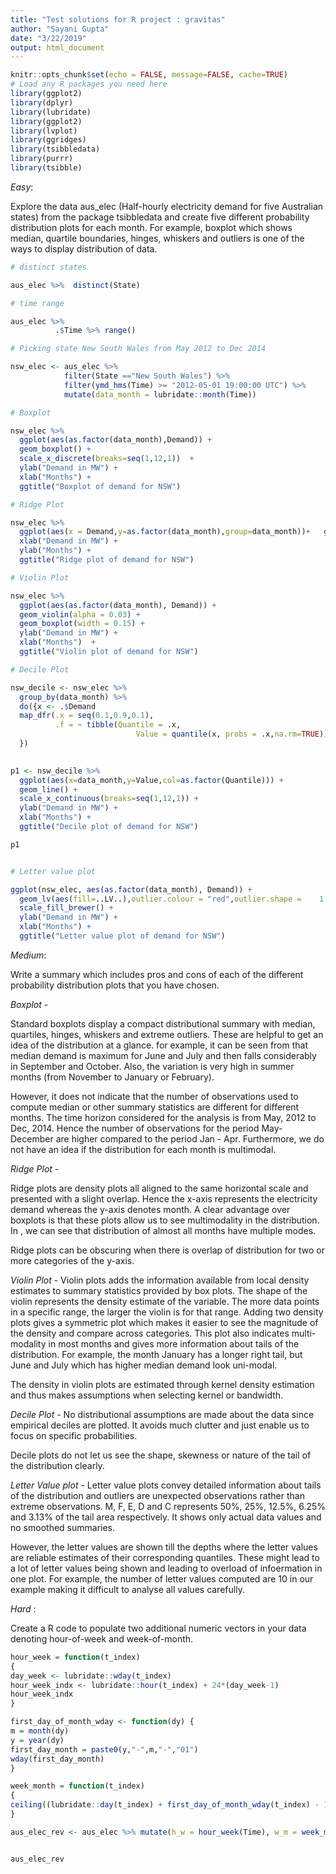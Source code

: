 ```yaml
---
title: "Test solutions for R project : gravitas"
author: "Sayani Gupta"
date: "3/22/2019"
output: html_document
---
```



```r
knitr::opts_chunk$set(echo = FALSE, message=FALSE, cache=TRUE)
# Load any R packages you need here
library(ggplot2)
library(dplyr)
library(lubridate)
library(ggplot2)
library(lvplot)
library(ggridges)
library(tsibbledata)
library(purrr)
library(tsibble)
```



_*Easy*_:

Explore the data aus_elec (Half-hourly electricity demand for five Australian states) from the package tsibbledata and create five different probability distribution plots for each month. For example, boxplot which shows median, quartile boundaries, hinges, whiskers and outliers is one of the ways to display distribution of data. 


```r

# distinct states

aus_elec %>%  distinct(State)

# time range

aus_elec %>%
          .$Time %>% range()

# Picking state New South Wales from May 2012 to Dec 2014

nsw_elec <- aus_elec %>%
            filter(State =="New South Wales") %>%
            filter(ymd_hms(Time) >= "2012-05-01 19:00:00 UTC") %>%  
            mutate(data_month = lubridate::month(Time))

# Boxplot

nsw_elec %>% 
  ggplot(aes(as.factor(data_month),Demand)) +
  geom_boxplot() + 
  scale_x_discrete(breaks=seq(1,12,1))  +
  ylab("Demand in MW") +
  xlab("Months") + 
  ggtitle("Boxplot of demand for NSW")

# Ridge Plot

nsw_elec %>% 
  ggplot(aes(x = Demand,y=as.factor(data_month),group=data_month))+   geom_density_ridges2() +
  xlab("Demand in MW") +
  ylab("Months") + 
  ggtitle("Ridge plot of demand for NSW")

# Violin Plot 

nsw_elec %>% 
  ggplot(aes(as.factor(data_month), Demand)) +
  geom_violin(alpha = 0.03) +
  geom_boxplot(width = 0.15) +
  ylab("Demand in MW") +
  xlab("Months")  +
  ggtitle("Violin plot of demand for NSW")

# Decile Plot

nsw_decile <- nsw_elec %>% 
  group_by(data_month) %>%
  do({x <- .$Demand
  map_dfr(.x = seq(0.1,0.9,0.1),
          .f = ~ tibble(Quantile = .x,
                            Value = quantile(x, probs = .x,na.rm=TRUE)))
  })
  

p1 <- nsw_decile %>% 
  ggplot(aes(x=data_month,y=Value,col=as.factor(Quantile))) + 
  geom_line() +
  scale_x_continuous(breaks=seq(1,12,1)) + 
  ylab("Demand in MW") +
  xlab("Months") +
  ggtitle("Decile plot of demand for NSW") 

p1


# Letter value plot

ggplot(nsw_elec, aes(as.factor(data_month), Demand)) + 
  geom_lv(aes(fill=..LV..),outlier.colour = "red",outlier.shape =    1, k=9) + 
  scale_fill_brewer() + 
  ylab("Demand in MW") +
  xlab("Months") +
  ggtitle("Letter value plot of demand for NSW") 
```


_*Medium*_:

Write a summary which includes pros and cons of each of the different probability distribution plots that you have chosen.

*Boxplot* - 

Standard boxplots display a compact distributional summary with median, quartiles, hinges, whiskers and extreme outliers. These are helpful to get an idea of the distribution at a glance. for example, it can be seen from \autoref{} that median demand is maximum for June and July and then falls considerably in September and October. Also, the variation is very high in summer months (from November to January or February). 

However, it does not indicate that the number of observations used to compute median or other summary statistics are different for different months. The time horizon considered for the analysis is from May, 2012 to Dec, 2014. Hence the number of observations for the period May-December are higher compared to the period Jan - Apr. Furthermore, we do not have an idea if the distribution for each month is multimodal.


*Ridge Plot* - 

Ridge plots are density plots all aligned to the same horizontal scale and presented with a slight overlap. Hence the x-axis represents the electricity demand whereas the y-axis denotes month. A clear advantage over boxplots is that these plots allow us to see multimodality in the distribution. In \autoref{}, we can see that distribution of almost all months have multiple modes.

Ridge plots can be obscuring when there is overlap of distribution for two or more categories of the y-axis.

*Violin Plot* - Violin plots adds the information available from local density estimates to summary statistics provided by box plots. The shape of the violin represents the density estimate of the variable. The more data points in a specific range, the larger the violin is for that range. Adding two density plots gives a symmetric plot which makes it easier to see the
magnitude of the density and compare across categories. This plot also indicates multi-modality in most months and gives more information about tails of the distribution. For example, the month January has a longer right tail, but June and July which has higher median demand look uni-modal.

The density in violin plots are estimated through kernel density estimation and thus makes assumptions when selecting kernel or bandwidth.

*Decile Plot* - No distributional assumptions are made about the data since empirical deciles are plotted. It avoids much clutter and just enable us to focus on specific probabilities.

Decile plots do not let us see the shape, skewness or nature of the tail of the distribution clearly.

*Letter Value plot* - Letter value plots convey detailed information about tails of the distribution and outliers are unexpected observations rather than extreme observations. M, F, E, D and C represents 50%, 25%, 12.5%, 6.25% and 3.13% of the tail area respectively. It shows only actual data values and no smoothed summaries.

However, the letter values are shown till the depths where the letter values are reliable estimates of their corresponding quantiles. These might lead to a lot of letter values being shown and leading to overload of infoermation in one plot. For example, the number of letter values computed are 10 in our example making it difficult to analyse all values carefully.



*Hard* :

Create a R code to populate two additional numeric vectors in your data denoting hour-of-week and week-of-month. 
  
```r
hour_week = function(t_index)
{
day_week <- lubridate::wday(t_index)
hour_week_indx <- lubridate::hour(t_index) + 24*(day_week-1)
hour_week_indx
}

first_day_of_month_wday <- function(dy) {
m = month(dy)
y = year(dy)
first_day_month = paste0(y,"-",m,"-","01")
wday(first_day_month)
}

week_month = function(t_index)
{
ceiling((lubridate::day(t_index) + first_day_of_month_wday(t_index) - 1) / 7)
}

aus_elec_rev <- aus_elec %>% mutate(h_w = hour_week(Time), w_m = week_month(Time))


aus_elec_rev
```




